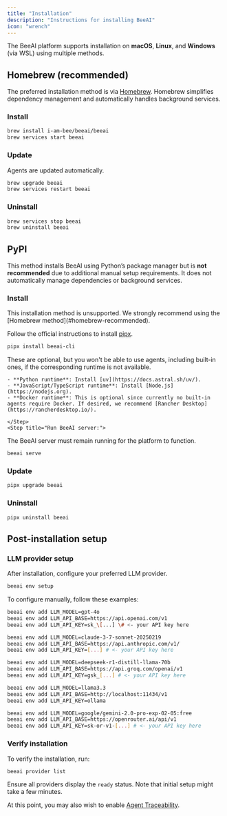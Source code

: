 ```yaml
---
title: "Installation"
description: "Instructions for installing BeeAI"
icon: "wrench"
---
```


The BeeAI platform supports installation on **macOS**, **Linux**, and **Windows** (via WSL) using multiple methods.

## Homebrew (recommended)

The preferred installation method is via [Homebrew](https://brew.sh/). Homebrew simplifies dependency management and automatically handles background services.

### Install

```sh
brew install i-am-bee/beeai/beeai
brew services start beeai
```

### Update

<Note>Agents are updated automatically.</Note>

```sh
brew upgrade beeai
brew services restart beeai
```

### Uninstall

```sh
brew services stop beeai
brew uninstall beeai
```

## PyPI

This method installs BeeAI using Python’s package manager but is **not recommended** due to additional manual setup requirements. It does not automatically manage dependencies or background services.

### Install

<Warning>
  This installation method is unsupported. We strongly recommend using the
  [Homebrew method](#homebrew-recommended).
</Warning>

<Steps>
   <Step title="Install pipx">

Follow the official instructions to install [pipx](https://github.com/pypa/pipx).

   </Step>
   <Step title="Install BeeAI">

```sh
pipx install beeai-cli
```

   </Step>
   <Step title="Install agent runtimes">

These are optional, but you won't be able to use agents, including built-in ones, if the corresponding runtime is not available.

    - **Python runtime**: Install [uv](https://docs.astral.sh/uv/).
    - **JavaScript/TypeScript runtime**: Install [Node.js](https://nodejs.org).
    - **Docker runtime**: This is optional since currently no built-in agents require Docker. If desired, we recommend [Rancher Desktop](https://rancherdesktop.io/).

    </Step>
    <Step title="Run BeeAI server:">

The BeeAI server must remain running for the platform to function.

```sh
beeai serve
```

   </Step>
</Steps>

### Update

```sh
pipx upgrade beeai
```

### Uninstall

```sh
pipx uninstall beeai
```

## Post-installation setup

### LLM provider setup

After installation, configure your preferred LLM provider.

<Tabs>
   <Tab title="Interactive setup">

```sh
beeai env setup
```

   </Tab>
   <Tab title="Manual setup">

To configure manually, follow these examples:

<AccordionGroup>
   <Accordion title="OpenAI">

```bash
beeai env add LLM_MODEL=gpt-4o
beeai env add LLM_API_BASE=https://api.openai.com/v1
beeai env add LLM_API_KEY=sk_\[...] \# <- your API key here
```

   </Accordion>
   <Accordion title="Anthropic">

```bash
beeai env add LLM_MODEL=claude-3-7-sonnet-20250219
beeai env add LLM_API_BASE=https://api.anthropic.com/v1/
beeai env add LLM_API_KEY=[...] # <- your API key here
```

   </Accordion>
   <Accordion title="Groq">

```bash
beeai env add LLM_MODEL=deepseek-r1-distill-llama-70b
beeai env add LLM_API_BASE=https://api.groq.com/openai/v1
beeai env add LLM_API_KEY=gsk_[...] # <- your API key here
```

   </Accordion>
   <Accordion title="Ollama">

```bash
beeai env add LLM_MODEL=llama3.3
beeai env add LLM_API_BASE=http://localhost:11434/v1
beeai env add LLM_API_KEY=ollama
```

   </Accordion>
   <Accordion title="OpenRouter">

```bash
beeai env add LLM_MODEL=google/gemini-2.0-pro-exp-02-05:free
beeai env add LLM_API_BASE=https://openrouter.ai/api/v1
beeai env add LLM_API_KEY=sk-or-v1-[...] # <- your API key here
```

   </Accordion>
</AccordionGroup>


   </Tab>
</Tabs>

### Verify installation

To verify the installation, run:

```sh
beeai provider list
```

Ensure all providers display the `ready` status. Note that initial setup might take a few minutes.

At this point, you may also wish to enable [Agent Traceability](/observability/agents-traceability).
